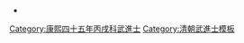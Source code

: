 {{Navbox
|name = 康熙四十五年丙戌科武殿試金榜
|title = 康熙四十五年（[[1706年]]）丙戌科武殿試金榜
|titlestyle = background-color:#FFD700;
|image =
|style = width:100%;text-align:center; 
|groupstyle = text-align:center; background-color:#FFD700;
|liststyle = text-align:center;
|state = {{{state<includeonly>|collapsed</includeonly>}}}
|group1 = 第一甲<br />賜武進士及第<br />共3名
|list1 = '''[[楊謙|楊　謙]]''' - '''[[張國興]]''' - '''[[王維一]]'''

|group2 = 第二甲<br />賜武進士出身<br />共14名
|list2 = [[徐啟新]] - □□□ - □□□ - □□□ - □□□ - □□□ - □□□ - □□□ - □□□ - □□□<br />□□□ - □□□ - □□□ - □□□

|group3 = 第三甲<br />賜同武進士出身<br />共77名
|list3 = 名次不詳：<br>[[龔國臣]] - [[鍾維岳]] - [[張玉文]] - [[吳廷儀]] - [[楊士超]] - [[徐天鳳]] - [[康度澄]] - [[孫幃|孫　幃]] - [[曹賢|曹　賢]]
|belowstyle = text-align: center; background-color:#FFD700;
|below='''前一科：[[Template:康熙四十二年癸未科武殿試金榜|康熙四十二年癸未科]]　'''·'''　後一科：[[Template:康熙四十八年己丑科武殿試金榜|康熙四十八年己丑科]]'''<br />'''同科進士：[[Template:康熙四十五年丙戌科殿試金榜|康熙四十五年丙戌文科]]'''
}}
[[Category:康熙四十五年丙戌科武進士]]
<noinclude>
[[Category:康熙四十五年丙戌科武進士| ]][[Category:清朝武進士模板]]
*</small>
</noinclude>